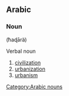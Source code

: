 ==Arabic==
===Noun===
'''{{ARchar|حَضَارَة}}''' (ħaɖārä)
;Verbal noun

# [[civilization]]
# [[urbanization]]
# [[urbanism]]

[[Category:Arabic nouns]]